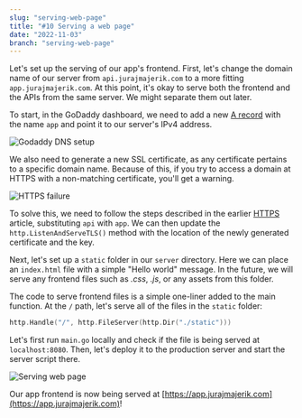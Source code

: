 ```yaml
---
slug: "serving-web-page"
title: "#10 Serving a web page"
date: "2022-11-03"
branch: "serving-web-page"
---
```

Let's set up the serving of our app's frontend. First, let's change the domain name of our server from ```api.jurajmajerik.com``` to a more fitting ```app.jurajmajerik.com```. At this point, it's okay to serve both the frontend and the APIs from the same server. We might separate them out later.

To start, in the GoDaddy dashboard, we need to add a new [A record](https://support.dnsimple.com/articles/differences-between-a-cname-alias-url/) with the name ```app``` and point it to our server's IPv4 address.

![Godaddy DNS setup](./img-1.png)

We also need to generate a new SSL certificate, as any certificate pertains to a specific domain name. Because of this, if you try to access a domain at HTTPS with a non-matching certificate, you'll get a warning.

![HTTPS failure](./img-2.png)

To solve this, we need to follow the steps described in the earlier [HTTPS](https://jurajmajerik.com/blog/using-https) article, substituting ```api``` with ```app```. We can then update the ```http.ListenAndServeTLS()``` method with the location of the newly generated certificate and the key.

Next, let's set up a ```static``` folder in our ```server``` directory. Here we can place an ```index.html``` file with a simple "Hello world" message. In the future, we will serve any frontend files such as *.css*, *.js*, or any assets from this folder.

The code to serve frontend files is a simple one-liner added to the main function. At the ```/``` path, let's serve all of the files in the ```static``` folder:

```go
http.Handle("/", http.FileServer(http.Dir("./static")))
```

Let's first run ```main.go``` locally and check if the file is being served at ```localhost:8080```. Then, let's deploy it to the production server and start the server script there.

![Serving web page](./img-3.png)

Our app frontend is now being served at [https://app.jurajmajerik.com](https://app.jurajmajerik.com)!
